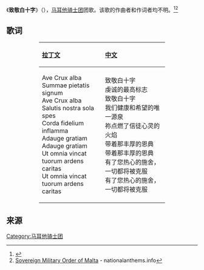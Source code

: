 {{Infobox Anthem
|title          = Ave Crux Alba
|chinese_title  = 致敬白十字
|image          = Coat_of_arms_of_the_Sovereign_Military_Order_of_Malta_%28variant%29.svg
|image_size     = 180
|caption        = 
|prefix         = 团歌
|country        = {{flag|Sovereign Military Order of Malta}}
|author         = 不明
|composer       = 不明
}}
《'''致敬白十字'''》（{{lang-la|Ave Crux Alba}}），[[马耳他骑士团|马耳他骑士团]]团歌。该歌的作曲者和作词者均不明。<ref>{{Cite web |url=http://www.orderofmaltausawestern.org/images/auxiliary/2005-10_TheMaltaCross.pdf |title=Malta Cross - pdf |access-date=2015-06-30 |archive-url=https://web.archive.org/web/20081123034516/http://www.orderofmaltausawestern.org/images/auxiliary/2005-10_TheMaltaCross.pdf |archive-date=2008-11-23 |dead-url=yes }}</ref><ref>[http://www.nationalanthems.info/smm.htm Sovereign Military Order of Malta] {{Wayback|url=http://www.nationalanthems.info/smm.htm |date=20150710034114 }} - nationalanthems.info</ref>

== 歌词 ==
<center>
{| summary="歌词"
! style="text-align:left;" width="33%" | [[拉丁文|拉丁文]]
! style="text-align:left;" width="33%" | [[中文|中文]]
|- valign=top
|
Ave Crux alba<br>
Summae pietatis signum<br>
Ave Crux alba<br>
Salutis nostra sola spes<br>
Corda fidelium inflamma<br>
Adauge gratiam<br>
Adauge gratiam<br>
Ut omnia vincat tuorum ardens caritas<br>
Ut omnia vincat tuorum ardens caritas
|
致敬白十字<br>
虔诚的最高标志<br>
致敬白十字<br>
我们健康和希望的唯一源泉<br>
祢点燃了信徒心灵的火焰<br>
带着那丰厚的恩典<br>
带着那丰厚的恩典<br>
有了您热心的施舍，一切都将被克服<br>
有了您热心的施舍，一切都将被克服
|}
</center>

== 来源 ==
{{reflist}}
{{欧洲各国家和地区国歌}}
[[Category:马耳他骑士团|Category:马耳他骑士团]]